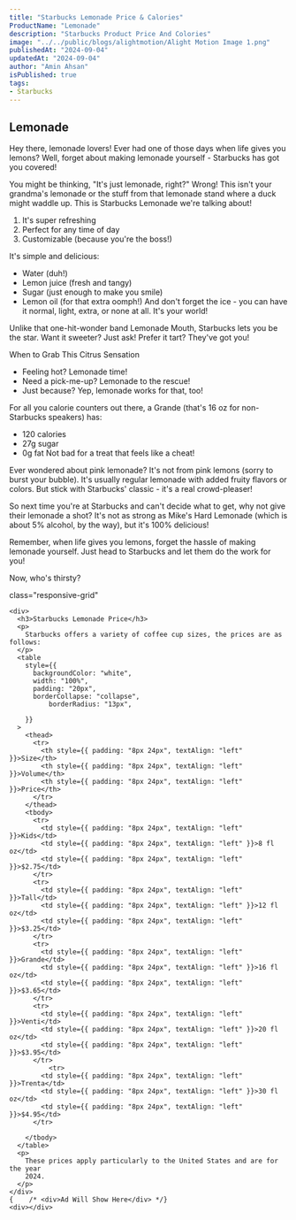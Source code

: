 ```yaml
---
title: "Starbucks Lemonade Price & Calories"
ProductName: "Lemonade" 
description: "Starbucks Product Price And Colories"
image: "../../public/blogs/alightmotion/Alight Motion Image 1.png"
publishedAt: "2024-09-04"
updatedAt: "2024-09-04"
author: "Amin Ahsan"
isPublished: true
tags:
- Starbucks
---
```


## Lemonade 
  
  Hey there, lemonade lovers! Ever had one of those days when life gives you lemons? Well, forget about making lemonade yourself - Starbucks has got you covered!

You might be thinking, "It's just lemonade, right?" Wrong! This isn't your grandma's lemonade or the stuff from that lemonade stand where a duck might waddle up. This is Starbucks Lemonade we're talking about!
1. It's super refreshing
2. Perfect for any time of day
3. Customizable (because you're the boss!)

It's simple and delicious:
- Water (duh!)
- Lemon juice (fresh and tangy)
- Sugar (just enough to make you smile)
- Lemon oil (for that extra oomph!)
And don't forget the ice - you can have it normal, light, extra, or none at all. It's your world!

Unlike that one-hit-wonder band Lemonade Mouth, Starbucks lets you be the star. Want it sweeter? Just ask! Prefer it tart? They've got you!

When to Grab This Citrus Sensation
- Feeling hot? Lemonade time!
- Need a pick-me-up? Lemonade to the rescue!
- Just because? Yep, lemonade works for that, too!

For all you calorie counters out there, a Grande (that's 16 oz for non-Starbucks speakers) has:
- 120 calories
- 27g sugar
- 0g fat
Not bad for a treat that feels like a cheat!

Ever wondered about pink lemonade? It's not from pink lemons (sorry to burst your bubble). It's usually regular lemonade with added fruity flavors or colors. But stick with Starbucks' classic - it's a real crowd-pleaser!

So next time you're at Starbucks and can't decide what to get, why not give their lemonade a shot? It's not as strong as Mike's Hard Lemonade (which is about 5% alcohol, by the way), but it's 100% delicious!

Remember, when life gives you lemons, forget the hassle of making lemonade yourself. Just head to Starbucks and let them do the work for you!

Now, who's thirsty?


<style jsx>{`
  .table-container {
    overflow-x: auto;
    position: relative;
  }
  .table-container table {
    border-collapse: collapse;
    width: 80%;
  }
  .table-container th,
  .table-container td {
    border: 1px solid #ddd;
    padding: 2px;
    min-width: 30px;
    font-size: 11px;
  }
  .table-container th:first-child,
  .table-container td:first-child {
    position: sticky;
    left: 0;
    background-color: white;
    z-index: 1;
  }
  @media (max-width: 768px) {
    .table-container th:not(:first-child),
    .table-container td:not(:first-child) {
      min-width: 50px;
    }
  }
`}</style>

 <style jsx>{`
  @media (min-width: 768px) {
    .responsive-grid {
      display: grid;
      grid-template-columns: 1fr 1fr;
    }
  }
`}</style>

<div
  style={{
    backgroundColor: "#cee3de",
    borderLeft: "3px solid #0c7556",
   padding: "20px",
    paddingTop: "13px", // Add padding to the top
        display: "grid",
        height: "fit-content",
      }} 
      
  class="responsive-grid"

>
    <div>
      <h3>Starbucks Lemonade Price</h3>
      <p>
        Starbucks offers a variety of coffee cup sizes, the prices are as follows:
      </p>
      <table
        style={{
          backgroundColor: "white",
          width: "100%",
          padding: "20px",
          borderCollapse: "collapse",
              borderRadius: "13px",
          
        }}
      >
        <thead>
          <tr>
            <th style={{ padding: "8px 24px", textAlign: "left" }}>Size</th>
            <th style={{ padding: "8px 24px", textAlign: "left" }}>Volume</th>
            <th style={{ padding: "8px 24px", textAlign: "left" }}>Price</th>
          </tr>
        </thead>
        <tbody>
          <tr>
            <td style={{ padding: "8px 24px", textAlign: "left" }}>Kids</td>
            <td style={{ padding: "8px 24px", textAlign: "left" }}>8 fl oz</td>
            <td style={{ padding: "8px 24px", textAlign: "left" }}>$2.75</td>
          </tr>
          <tr>
            <td style={{ padding: "8px 24px", textAlign: "left" }}>Tall</td>
            <td style={{ padding: "8px 24px", textAlign: "left" }}>12 fl oz</td>
            <td style={{ padding: "8px 24px", textAlign: "left" }}>$3.25</td>
          </tr>
          <tr>
            <td style={{ padding: "8px 24px", textAlign: "left" }}>Grande</td>
            <td style={{ padding: "8px 24px", textAlign: "left" }}>16 fl oz</td>
            <td style={{ padding: "8px 24px", textAlign: "left" }}>$3.65</td>
          </tr>
          <tr>
            <td style={{ padding: "8px 24px", textAlign: "left" }}>Venti</td>
            <td style={{ padding: "8px 24px", textAlign: "left" }}>20 fl oz</td>
            <td style={{ padding: "8px 24px", textAlign: "left" }}>$3.95</td>
          </tr>
              <tr>
            <td style={{ padding: "8px 24px", textAlign: "left" }}>Trenta</td>
            <td style={{ padding: "8px 24px", textAlign: "left" }}>30 fl oz</td>
            <td style={{ padding: "8px 24px", textAlign: "left" }}>$4.95</td>
          </tr>
           
        </tbody>
      </table>
      <p>
        These prices apply particularly to the United States and are for the year
        2024.
      </p>
    </div>
    {    /* <div>Ad Will Show Here</div> */}
    <div></div>
  </div>
